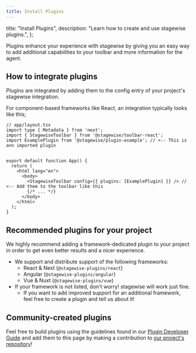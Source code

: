 ```yaml
---
title: Install Plugins
---
```


  title: "Install Plugins",
  description: "Learn how to create and use stagewise plugins.",
};

Plugins enhance your experience with stagewise by giving you an easy way to add additional capabilities to your toolbar and more information for the agent.

## How to integrate plugins

Plugins are integrated by adding them to the config entry of your project's stagewise integration.

For component-based frameworks like React, an integration typically looks like this;

```tsx
// app/layout.tsx
import type { Metadata } from 'next';
import { StagewiseToolbar } from '@stagewise/toolbar-react';
import ExamplePlugin from '@stagewise/plugin-example'; // <-- This is ann imported plugin


export default function App() {
  return (
    <html lang="en">
      <body>
        <StagewiseToolbar config={{ plugins: [ExamplePlugin] }} /> // <-- Add them to the toolbar like this
        {/* ... */}
      </body>
    </html>
  );
}
```


## Recommended plugins for your project

We highly recommend adding a framework-dedicated plugin to your project in order to get even better results and a nicer experience.

- We support and distribute support of the following frameworks:
  - React & Next (`@stagewise-plugins/react`)
  - Angular (`@stagewise-plugins/angular`)
  - Vue & Nuxt (`@stagewise-plugins/vue`)
- If your framework is not listed, don't worry! stagewise will work just fine.
  - If you want to add improved support for an additional framework, feel free to create a plugin and tell us about it!


## Community-created plugins

Feel free to build plugins using the guidelines found in our [Plugin Developer Guide](/docs/developer-guides/build-plugins)
and add them to this page by making a contribution to [our project's repository](https://github.com/stagewise-io/stagewise)!